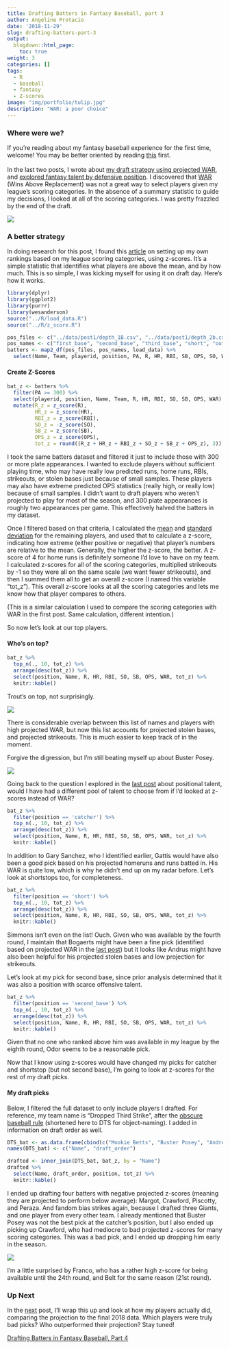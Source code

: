 ```yaml
---
title: Drafting Batters in Fantasy Baseball, part 3
author: Angeline Protacio
date: '2018-11-29'
slug: drafting-batters-part-3
output:
  blogdown::html_page:
    toc: true 
weight: 3
categories: []
tags:
  - R
  - baseball
  - fantasy
  - Z-scores
image: "img/portfolio/tulip.jpg"
description: "WAR: a poor choice"
---
```


### Where were we?
If you're reading about my fantasy baseball experience for the first time, welcome! You may be better oriented by reading [this](/../portfolio/drafting-batters-part-1) first. 
<br>
</br>
In the last two posts, I wrote about [my draft strategy using projected WAR](/../portfolio/drafting-batters-part-1), and [explored fantasy talent by defensive position](/../portfolio/drafting-batters-part-2). I discovered that [WAR](https://www.fangraphs.com/library/misc/war/) (Wins Above Replacement) was not a great way to select players given my league's scoring categories. In the absence of a summary statistic to guide my decisions, I looked at all of the scoring categories. I was pretty frazzled by the end of the draft.

![](https://media.giphy.com/media/1jl173guBKkbvC03rQ/giphy.gif)


### A better strategy

In doing research for this post, I found this [article](https://fantasysixpack.net/creating-fantasy-baseball-player-rater/) on setting up my own rankings based on my league scoring categories, using z-scores. It's a simple statistic that identifies what players are above the mean, and by how much. This is so simple, I was kicking myself for using it on draft day. Here's how it works.

```r
library(dplyr)
library(ggplot2)
library(purrr)
library(wesanderson)
source("../R/load_data.R")
source("../R/z_score.R")

pos_files <- c("../data/post1/depth_1B.csv", "../data/post1/depth_2b.csv", "../data/post1/depth_3b.csv", "../data/post1/depth_SS.csv", "../data/post1/depth_OF.csv", "../data/post1/depth_C.csv")
pos_names <- c("first_base", "second_base", "third_base", "short", "outfield", "catcher")
batters <- map2_df(pos_files, pos_names, load_data) %>%
  select(Name, Team, playerid, position, PA, R, HR, RBI, SB, OPS, SO, WAR)
```

#### Create Z-Scores

```r
bat_z <- batters %>%
  filter(PA >= 300) %>%
  select(playerid, position, Name, Team, R, HR, RBI, SO, SB, OPS, WAR) %>%
  mutate(R_z = z_score(R),
         HR_z = z_score(HR),
         RBI_z = z_score(RBI),
         SO_z = -z_score(SO),
         SB_z = z_score(SB),
         OPS_z = z_score(OPS),
         tot_z = round((R_z + HR_z + RBI_z + SO_z + SB_z + OPS_z), 3))

```

I took the same batters dataset and filtered it just to include those with 300 or more plate appearances. I wanted to exclude players without sufficient playing time, who may have really low predicted runs, home runs, RBIs, strikeouts, or stolen bases just because of small samples. These players may also have extreme predicted OPS statistics (really high, or really low) because of small samples. I didn't want to draft players who weren't projected to play for most of the season, and 300 plate appearances is roughly two appearances per game. This effectively halved the batters in my dataset.

Once I filtered based on that criteria, I calculated the [mean](https://www.khanacademy.org/math/statistics-probability/summarizing-quantitative-data/mean-median-basics/a/mean-median-and-mode-review) and [standard deviation](https://www.khanacademy.org/math/probability/data-distributions-a1/summarizing-spread-distributions/a/introduction-to-standard-deviation) for the remaining players, and used that to calculate a z-score, indicating how extreme (either positive or negative) that player's numbers are relative to the mean. Generally, the higher the z-score, the better. A z-score of 4 for home runs is definitely someone I'd love to have on my team. I calculated z-scores for all of the scoring categories, multiplied strikeouts by -1 so they were all on the same scale (we want fewer strikeouts), and then I summed them all to get an overall z-score (I named this variable "tot_z"). This overall z-score looks at all the scoring categories and lets me know how that player compares to others.

(This is a similar calculation I used to compare the scoring categories with WAR in the first post. Same calculation, different intention.)

So now let's look at our top players.

#### Who's on top?

```r
bat_z %>% 
  top_n(., 10, tot_z) %>% 
  arrange(desc(tot_z)) %>% 
  select(position, Name, R, HR, RBI, SO, SB, OPS, WAR, tot_z) %>%
  knitr::kable()
```

Trout's on top, not surprisingly. 

![](https://media.giphy.com/media/69jvQP1nAJcuDHXOY2/giphy.gif)

There is considerable overlap between this list of names and players with high projected WAR, but now this list accounts for projected stolen bases, and projected strikeouts. This is much easier to keep track of in the moment. 

Forgive the digression, but I'm still beating myself up about Buster Posey. 

![](https://media.giphy.com/media/FTu9FexqezV9C/giphy.gif)

Going back to the question I explored in the [last post](/../portfolio/drafting-batters-part-2) about positional talent, would I have had a different pool of talent to choose from if I'd looked at z-scores instead of WAR?

```r
bat_z %>% 
  filter(position == 'catcher') %>% 
  top_n(., 10, tot_z) %>% 
  arrange(desc(tot_z)) %>% 
  select(position, Name, R, HR, RBI, SO, SB, OPS, WAR, tot_z) %>%
  knitr::kable()
```

In addition to Gary Sanchez, who I identified earlier, Gattis would have also been a good pick based on his projected homeruns and runs batted in. His WAR is quite low, which is why he didn't end up on my radar before. Let's look at shortstops too, for completeness.

```r
bat_z %>% 
  filter(position == 'short') %>% 
  top_n(., 10, tot_z) %>% 
  arrange(desc(tot_z)) %>% 
  select(position, Name, R, HR, RBI, SO, SB, OPS, WAR, tot_z) %>%
  knitr::kable()
```

Simmons isn't even on the list! Ouch. Given who was available by the fourth round, I maintain that Bogaerts might have been a fine pick (identified based on projected WAR in the [last post](/../portfolio/drafting-batters-part-2)) but it looks like Andrus might have also been helpful for his projected stolen bases and low projection for strikeouts.

Let's look at my pick for second base, since prior analysis determined that it was also a position with scarce offensive talent.

```r
bat_z %>% 
  filter(position == 'second_base') %>% 
  top_n(., 10, tot_z) %>% 
  arrange(desc(tot_z)) %>%
  select(position, Name, R, HR, RBI, SO, SB, OPS, WAR, tot_z) %>%
  knitr::kable()
```

Given that no one who ranked above him was available in my league by the eighth round, Odor seems to be a reasonable pick.

Now that I know using z-scores would have changed my picks for catcher and shortstop (but not second base), I'm going to look at z-scores for the rest of my draft picks. 

#### My draft picks
Below, I filtered the full dataset to only include players I drafted. For reference, my team name is "Dropped Third Strike", after the [obscure baseball rule](https://sabr.org/research/dropped-third-strike-life-and-times-rule) (shortened here to DTS for object-naming). I added in information on draft order as well.
```r
DTS_bat <- as.data.frame(cbind(c("Mookie Betts", "Buster Posey", "Andrelton Simmons", "Edwin Encarnacion", "Rougned Odor", "Mike Moustakas", "Adam Jones", "Manuel Margot", "Brandon Crawford", "Max Kepler", "Brandon Belt", "Stephen Piscotty", "Maikel Franco", "Jose Peraza"), c(01, 02, 04, 05, 08, 11, 12, 13, 18, 20, 21, 23, 24, 25)))
names(DTS_bat) <- c("Name", "draft_order")

drafted <- inner_join(DTS_bat, bat_z, by = "Name") 
drafted %>%
  select(Name, draft_order, position, tot_z) %>%
  knitr::kable()
```

I ended up drafting four batters with negative projected z-scores (meaning they are projected to perform below average): Margot, Crawford, Piscotty, and Peraza. And fandom bias strikes again, because I drafted three Giants, and one player from every other team. I already mentioned that Buster Posey was not the best pick at the catcher's position, but I also ended up picking up Crawford, who had mediocre to bad projected z-scores for many scoring categories. This was a bad pick, and I ended up dropping him early in the season.

![](https://media.giphy.com/media/lloFKP79zGtY4/giphy.gif)

I'm a little surprised by Franco, who has a rather high z-score for being available until the 24th round, and Belt for the same reason (21st round). 

### Up Next
In the [next](/../portfolio/drafting-batters-part-4) post, I'll wrap this up and look at how my players actually did, comparing the projection to the final 2018 data. Which players were truly bad picks? Who outperformed their projection? Stay tuned!

[Drafting Batters in Fantasy Baseball, Part 4](/../portfolio/drafting-batters-part-4)
